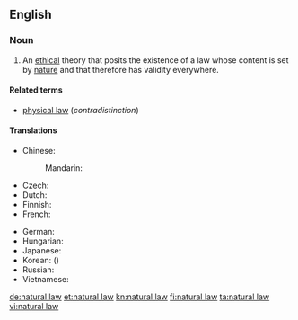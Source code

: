 ==English==
{{wikipedia}}

===Noun===
{{en-noun|-|head=[[natural]] [[law]]}}

# {{context|philosophy}} An [[ethical]] theory that posits the existence of a law whose content is set by [[nature]] and that therefore has validity everywhere.

====Related terms====
* [[physical law]] (''contradistinction'')

====Translations====
{{trans-top|ethical theory}}
* Chinese:
*: Mandarin: {{t|cmn|自然法|tr=zìránfǎ|sc=Hani}}
* Czech: {{t-|cs|přirozené právo|n}}
* Dutch: {{t+|nl|natuurrecht|n}}
* Finnish: {{t-|fi|luonnonoikeus}}
* French: {{t+|fr|droit naturel|m}}
{{trans-mid}}
* German: {{t+|de|Naturgesetz|n}}
* Hungarian: {{t-|hu|természeti törvény}}
* Japanese: {{t-|ja|自然法|tr=しぜんほう, shizenhō|sc=Jpan}}
* Korean: {{t-|ko|자연법|tr=jayeonbeop|sc=Kore}} ({{t+|ko|自然法|sc=Kore}})
* Russian: {{t-|ru|естественное право|n|tr=jestéstvennoje právo|sc=Cyrl}}
* Vietnamese: {{t-|vi|luật của tự nhiên}}
{{trans-bottom}}

[[de:natural law]]
[[et:natural law]]
[[kn:natural law]]
[[fi:natural law]]
[[ta:natural law]]
[[vi:natural law]]